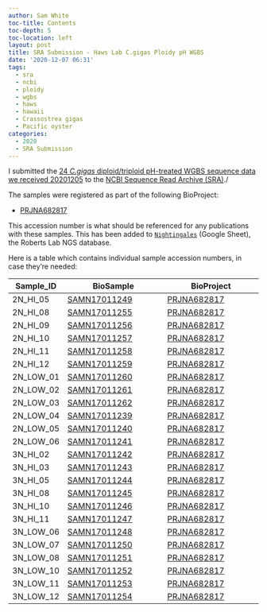 ```yaml
---
author: Sam White
toc-title: Contents
toc-depth: 5
toc-location: left
layout: post
title: SRA Submission - Haws Lab C.gigas Ploidy pH WGBS
date: '2020-12-07 06:31'
tags:
  - sra
  - ncbi
  - ploidy
  - wgbs
  - haws
  - hawaii
  - Crassostrea gigas
  - Pacific oyster
categories:
  - 2020
  - SRA Submission
---
```

I submitted the [24 _C.gigas_ diploid/triploid pH-treated WGBS sequence data we received 20201205](https://robertslab.github.io/sams-notebook/posts/2020/2020-12-05-Data-Received---C.gigas-Diploid-Triploid-pH-Treatments-Ctenidia-WGBS-from-ZymoResearch/) to the [NCBI Sequence Read Archive (SRA)](https://www.ncbi.nlm.nih.gov/sra)./

The samples were registered as part of the following BioProject:

- [PRJNA682817](https://www.ncbi.nlm.nih.gov/bioproject/PRJNA682817)

This accession number is what should be referenced for any publications with these samples. This has been added to [`Nightingales`](http://b.link/nightingales) (Google Sheet), the Roberts Lab NGS database.

Here is a table which contains individual sample accession numbers, in case they're needed:

| Sample_ID | BioSample                                                           | BioProject                                                         |
|-----------|---------------------------------------------------------------------|--------------------------------------------------------------------|
| 2N_HI_05  | [SAMN17011249](https://www.ncbi.nlm.nih.gov/biosample/SAMN17011249) | [PRJNA682817](https://www.ncbi.nlm.nih.gov/bioproject/PRJNA682817) |
| 2N_HI_08  | [SAMN17011255](https://www.ncbi.nlm.nih.gov/biosample/SAMN17011255) | [PRJNA682817](https://www.ncbi.nlm.nih.gov/bioproject/PRJNA682817) |
| 2N_HI_09  | [SAMN17011256](https://www.ncbi.nlm.nih.gov/biosample/SAMN17011256) | [PRJNA682817](https://www.ncbi.nlm.nih.gov/bioproject/PRJNA682817) |
| 2N_HI_10  | [SAMN17011257](https://www.ncbi.nlm.nih.gov/biosample/SAMN17011257) | [PRJNA682817](https://www.ncbi.nlm.nih.gov/bioproject/PRJNA682817) |
| 2N_HI_11  | [SAMN17011258](https://www.ncbi.nlm.nih.gov/biosample/SAMN17011258) | [PRJNA682817](https://www.ncbi.nlm.nih.gov/bioproject/PRJNA682817) |
| 2N_HI_12  | [SAMN17011259](https://www.ncbi.nlm.nih.gov/biosample/SAMN17011259) | [PRJNA682817](https://www.ncbi.nlm.nih.gov/bioproject/PRJNA682817) |
| 2N_LOW_01 | [SAMN17011260](https://www.ncbi.nlm.nih.gov/biosample/SAMN17011260) | [PRJNA682817](https://www.ncbi.nlm.nih.gov/bioproject/PRJNA682817) |
| 2N_LOW_02 | [SAMN17011261](https://www.ncbi.nlm.nih.gov/biosample/SAMN17011261) | [PRJNA682817](https://www.ncbi.nlm.nih.gov/bioproject/PRJNA682817) |
| 2N_LOW_03 | [SAMN17011262](https://www.ncbi.nlm.nih.gov/biosample/SAMN17011262) | [PRJNA682817](https://www.ncbi.nlm.nih.gov/bioproject/PRJNA682817) |
| 2N_LOW_04 | [SAMN17011239](https://www.ncbi.nlm.nih.gov/biosample/SAMN17011239) | [PRJNA682817](https://www.ncbi.nlm.nih.gov/bioproject/PRJNA682817) |
| 2N_LOW_05 | [SAMN17011240](https://www.ncbi.nlm.nih.gov/biosample/SAMN17011240) | [PRJNA682817](https://www.ncbi.nlm.nih.gov/bioproject/PRJNA682817) |
| 2N_LOW_06 | [SAMN17011241](https://www.ncbi.nlm.nih.gov/biosample/SAMN17011241) | [PRJNA682817](https://www.ncbi.nlm.nih.gov/bioproject/PRJNA682817) |
| 3N_HI_02  | [SAMN17011242](https://www.ncbi.nlm.nih.gov/biosample/SAMN17011242) | [PRJNA682817](https://www.ncbi.nlm.nih.gov/bioproject/PRJNA682817) |
| 3N_HI_03  | [SAMN17011243](https://www.ncbi.nlm.nih.gov/biosample/SAMN17011243) | [PRJNA682817](https://www.ncbi.nlm.nih.gov/bioproject/PRJNA682817) |
| 3N_HI_05  | [SAMN17011244](https://www.ncbi.nlm.nih.gov/biosample/SAMN17011244) | [PRJNA682817](https://www.ncbi.nlm.nih.gov/bioproject/PRJNA682817) |
| 3N_HI_08  | [SAMN17011245](https://www.ncbi.nlm.nih.gov/biosample/SAMN17011245) | [PRJNA682817](https://www.ncbi.nlm.nih.gov/bioproject/PRJNA682817) |
| 3N_HI_10  | [SAMN17011246](https://www.ncbi.nlm.nih.gov/biosample/SAMN17011246) | [PRJNA682817](https://www.ncbi.nlm.nih.gov/bioproject/PRJNA682817) |
| 3N_HI_11  | [SAMN17011247](https://www.ncbi.nlm.nih.gov/biosample/SAMN17011247) | [PRJNA682817](https://www.ncbi.nlm.nih.gov/bioproject/PRJNA682817) |
| 3N_LOW_06 | [SAMN17011248](https://www.ncbi.nlm.nih.gov/biosample/SAMN17011248) | [PRJNA682817](https://www.ncbi.nlm.nih.gov/bioproject/PRJNA682817) |
| 3N_LOW_07 | [SAMN17011250](https://www.ncbi.nlm.nih.gov/biosample/SAMN17011250) | [PRJNA682817](https://www.ncbi.nlm.nih.gov/bioproject/PRJNA682817) |
| 3N_LOW_08 | [SAMN17011251](https://www.ncbi.nlm.nih.gov/biosample/SAMN17011251) | [PRJNA682817](https://www.ncbi.nlm.nih.gov/bioproject/PRJNA682817) |
| 3N_LOW_10 | [SAMN17011252](https://www.ncbi.nlm.nih.gov/biosample/SAMN17011252) | [PRJNA682817](https://www.ncbi.nlm.nih.gov/bioproject/PRJNA682817) |
| 3N_LOW_11 | [SAMN17011253](https://www.ncbi.nlm.nih.gov/biosample/SAMN17011253) | [PRJNA682817](https://www.ncbi.nlm.nih.gov/bioproject/PRJNA682817) |
| 3N_LOW_12 | [SAMN17011254](https://www.ncbi.nlm.nih.gov/biosample/SAMN17011254) | [PRJNA682817](https://www.ncbi.nlm.nih.gov/bioproject/PRJNA682817) |
